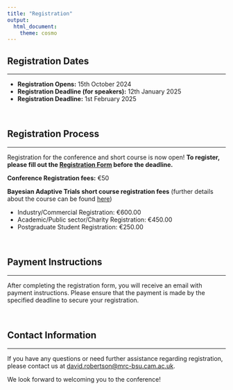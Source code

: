 ```yaml
---
title: "Registration"
output:
  html_document:
    theme: cosmo
---
```


<!-- <style type="text/css"> -->

<!-- body { -->

<!--  background-image: url("coming_soon.jpg"); -->

<!--  background-position: center top; -->

<!--  background-size: 100% auto; -->

<!-- } -->

<!-- </style>  -->

```{=html}
<style type="text/css">
h1.title {
  font-size: 36px;
  color: DarkRed;
  text-align: center;
}
</style>
```

## Registration Dates

<hr>

- **Registration Opens:** 15th October 2024
- **Registration Deadline (for speakers):** 12th January 2025
- **Registration Deadline:** 1st February 2025

<br>

## Registration Process

<hr>

Registration for the conference and short course is now open! **To register, please fill out the [Registration Form](https://www.conftool.org/admtp2025/) before the deadline.** 
<!-- Registration is free of charge, but a deposit of 50 € will be required before the conference. -->

**Conference Registration fees:** €50

**Bayesian Adaptive Trials short course registration fees** (further details about the course can be found [here](https://admtp.github.io/ADMTP2025/course.html))
<ul>
  <li>Industry/Commercial Registration: €600.00</li>
  <li>Academic/Public sector/Charity Registration: €450.00</li>
  <li>Postgraduate Student Registration: €250.00</li>
</ul>

<br>

## Payment Instructions

<hr>

After completing the registration form, you will receive an email with payment instructions. Please ensure that the payment is made by the specified deadline to secure your registration.

<br>

## Contact Information

<hr>

If you have any questions or need further assistance regarding registration, please contact us at [david.robertson@mrc-bsu.cam.ac.uk](mailto:david.robertson@mrc-bsu.cam.ac.uk).

We look forward to welcoming you to the conference!